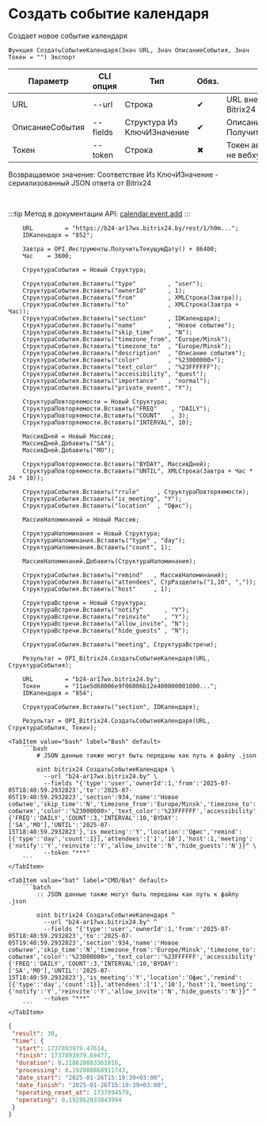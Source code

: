 ﻿---
sidebar_position: 1
description: Создать событие календаря и другие функции для работы с Bitrix24 в Открытом пакете интеграций - бесплатной open-source библиотеке интеграций для 1С:Предприятие 8, OneScript и CLI
keywords: [1C, 1С, 1С:Предприятие, 1С:Предприятие 8.3, API, Интеграция, Сервисы, Обмен, OneScript, CLI, Bitrix24]
---


# Создать событие календаря
 Создает новое событие календаря



`Функция СоздатьСобытиеКалендаря(Знач URL, Знач ОписаниеСобытия, Знач Токен = "") Экспорт`

  | Параметр | CLI опция | Тип | Обяз. | Назначение |
  |-|-|-|-|-|
  | URL | --url | Строка | &#x2714; | URL внешнего вебхука или адрес Bitrix24 при использовании токена |
  | ОписаниеСобытия | --fields | Структура Из КлючИЗначение | &#x2714; | Описание события. См. ПолучитьСтруктуруСобытияКалендаря |
  | Токен | --token | Строка | &#x2716; | Токен авторизации, если используется не вебхук |

  
  Возвращаемое значение:   Соответствие Из КлючИЗначение - сериализованный JSON ответа от Bitrix24

<br/>

:::tip
Метод в документации API: [calendar.event.add](https://apidocs.bitrix24.ru/api-reference/calendar/calendar-event/calendar-event-add.html)
:::
<br/>



```bsl title="Пример использования для 1С:Предприятие/OneScript"
    URL         = "https://b24-ar17wx.bitrix24.by/rest/1/h0m...";
    IDКалендаря = "852";

    Завтра = OPI_Инструменты.ПолучитьТекущуюДату() + 86400;
    Час    = 3600;

    СтруктураСобытия = Новый Структура;

    СтруктураСобытия.Вставить("type"         , "user");
    СтруктураСобытия.Вставить("ownerId"      , 1);
    СтруктураСобытия.Вставить("from"         , XMLСтрока(Завтра));
    СтруктураСобытия.Вставить("to"           , XMLСтрока(Завтра + Час));
    СтруктураСобытия.Вставить("section"      , IDКалендаря);
    СтруктураСобытия.Вставить("name"         , "Новое событие");
    СтруктураСобытия.Вставить("skip_time"    , "N");
    СтруктураСобытия.Вставить("timezone_from", "Europe/Minsk");
    СтруктураСобытия.Вставить("timezone_to"  , "Europe/Minsk");
    СтруктураСобытия.Вставить("description"  , "Описание события");
    СтруктураСобытия.Вставить("color"        , "%23000000>");
    СтруктураСобытия.Вставить("text_color"   , "%23FFFFFF");
    СтруктураСобытия.Вставить("accessibility", "quest");
    СтруктураСобытия.Вставить("importance"   , "normal");
    СтруктураСобытия.Вставить("private_event", "Y");

    СтруктураПовторяемости = Новый Структура;
    СтруктураПовторяемости.Вставить("FREQ"    , "DAILY");
    СтруктураПовторяемости.Вставить("COUNT"   , 3);
    СтруктураПовторяемости.Вставить("INTERVAL", 10);

    МассивДней = Новый Массив;
    МассивДней.Добавить("SA");
    МассивДней.Добавить("MO");

    СтруктураПовторяемости.Вставить("BYDAY", МассивДней);
    СтруктураПовторяемости.Вставить("UNTIL", XMLСтрока(Завтра + Час * 24 * 10));

    СтруктураСобытия.Вставить("rrule"     , СтруктураПовторяемости);
    СтруктураСобытия.Вставить("is_meeting", "Y");
    СтруктураСобытия.Вставить("location"  , "Офис");

    МассивНапоминаний = Новый Массив;

    СтруктураНапоминания = Новый Структура;
    СтруктураНапоминания.Вставить("type" , "day");
    СтруктураНапоминания.Вставить("count", 1);

    МассивНапоминаний.Добавить(СтруктураНапоминания);

    СтруктураСобытия.Вставить("remind"   , МассивНапоминаний);
    СтруктураСобытия.Вставить("attendees", СтрРазделить("1,10", ","));
    СтруктураСобытия.Вставить("host"     , 1);

    СтруктураВстречи = Новый Структура;
    СтруктураВстречи.Вставить("notify"      , "Y");
    СтруктураВстречи.Вставить("reinvite"    , "Y");
    СтруктураВстречи.Вставить("allow_invite", "N");
    СтруктураВстречи.Вставить("hide_guests" , "N");

    СтруктураСобытия.Вставить("meeting", СтруктураВстречи);

    Результат = OPI_Bitrix24.СоздатьСобытиеКалендаря(URL, СтруктураСобытия);

    URL         = "b24-ar17wx.bitrix24.by";
    Токен       = "11ae5d68006e9f06006b12e400000001000...";
    IDКалендаря = "854";

    СтруктураСобытия.Вставить("section", IDКалендаря);

    Результат = OPI_Bitrix24.СоздатьСобытиеКалендаря(URL, СтруктураСобытия, Токен);
```
    

 <Tabs>
  
    <TabItem value="bash" label="Bash" default>
        ```bash
            # JSON данные также могут быть переданы как путь к файлу .json
            
            oint bitrix24 СоздатьСобытиеКалендаря \
              --url "b24-ar17wx.bitrix24.by" \
              --fields "{'type':'user','ownerId':1,'from':'2025-07-05T18:40:59.2932823','to':'2025-07-05T19:40:59.2932823','section':934,'name':'Новое событие','skip_time':'N','timezone_from':'Europe/Minsk','timezone_to':'Europe/Minsk','description':'Описание события','color':'%23000000>','text_color':'%23FFFFFF','accessibility':'busy','importance':'high','private_event':'N','rrule':{'FREQ':'DAILY','COUNT':3,'INTERVAL':10,'BYDAY':['SA','MO'],'UNTIL':'2025-07-15T18:40:59.2932823'},'is_meeting':'Y','location':'Офис','remind':[{'type':'day','count':1}],'attendees':['1','10'],'host':1,'meeting':{'notify':'Y','reinvite':'Y','allow_invite':'N','hide_guests':'N'}}" \
              --token "***"
        ```
    </TabItem>
  
    <TabItem value="bat" label="CMD/Bat" default>
        ```batch
            :: JSON данные также могут быть переданы как путь к файлу .json
            
            oint bitrix24 СоздатьСобытиеКалендаря ^
              --url "b24-ar17wx.bitrix24.by" ^
              --fields "{'type':'user','ownerId':1,'from':'2025-07-05T18:40:59.2932823','to':'2025-07-05T19:40:59.2932823','section':934,'name':'Новое событие','skip_time':'N','timezone_from':'Europe/Minsk','timezone_to':'Europe/Minsk','description':'Описание события','color':'%23000000>','text_color':'%23FFFFFF','accessibility':'busy','importance':'high','private_event':'N','rrule':{'FREQ':'DAILY','COUNT':3,'INTERVAL':10,'BYDAY':['SA','MO'],'UNTIL':'2025-07-15T18:40:59.2932823'},'is_meeting':'Y','location':'Офис','remind':[{'type':'day','count':1}],'attendees':['1','10'],'host':1,'meeting':{'notify':'Y','reinvite':'Y','allow_invite':'N','hide_guests':'N'}}" ^
              --token "***"
        ```
    </TabItem>
</Tabs>


```json title="Результат"
{
 "result": 30,
 "time": {
  "start": 1737893979.47614,
  "finish": 1737893979.69477,
  "duration": 0.218628883361816,
  "processing": 0.192880868911743,
  "date_start": "2025-01-26T15:19:39+03:00",
  "date_finish": "2025-01-26T15:19:39+03:00",
  "operating_reset_at": 1737894579,
  "operating": 0.192862033843994
 }
}
```
